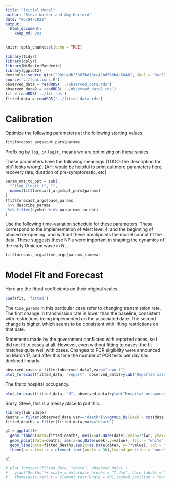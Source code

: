 ```yaml
---
title: "Initial Model"
author: "Steve Walker and Amy Hurford"
date: "06/04/2022"
output: 
  html_document: 
    keep_md: yes
---
```


```r
knitr::opts_chunk$set(echo = TRUE)
```

```r
library(tidyr)
library(dplyr)
library(McMasterPandemic)
library(ggplot2)
devtools::source_gist("98cc4db25867bd18cc42b6568b4c6848", sha1 = "3cc333562e")
source('../functions.R')
observed_data = readRDS('../observed_data.rds')
observed_data2 = readRDS('../observed_data2.rds')
fit = readRDS('../fit.rds')
fitted_data = readRDS('../fitted_data.rds')
```

# Calibration

Optimize the following parameters at the following starting values.
```r
fit$forecast_args$opt_pars$params
```
Prefixing by `log_` or `logit_` means we are optimizing on these scales.

These parameters have the following meanings (TODO: the description for phi1 looks wrong). [AH: would be helpful to print out more parameters here, recovery rate, duration of pre-symptomatic, etc]
```r
param_nms_to_opt = sub(
  "^(log_|logit_)", "", 
  names(fit$forecast_args$opt_pars$params)
)
(fit$forecast_args$base_params
 %>% describe_params
 %>% filter(symbol %in% param_nms_to_opt)
)
```

Use the following time-variation schedule for these parameters. These correspond to the implementation of Alert level 4, and the beginning of phased re-opening, and without these breakpoints the model cannot fit the data. These suggests these NPIs were important in shaping the dynamics of the early Omicron wave in NL.
```r
fit$forecast_args$time_args$params_timevar
```



# Model Fit and Forecast

Here are the fitted coefficients on their original scales.
```r
coef(fit, 'fitted')
```
The `time_params` in this particular case refer to changing transmission rate. The first change in transmission rate is lower than the baseline, consistent with restrictions being implemented on the associated date. The second change is higher, which seems to be consistent with lifting restrictions on that date.

Statements made by the government conflicted with reported cases, so I did not fit to cases at all. However, even without fitting to cases, the fit matches quite well with cases. Changes to PCR eligibility were announced on March 17, and after this time the number of PCR tests per day has declined linearly.
```r
observed_cases = filter(observed_data2,var=="report")
plot_forecast(fitted_data, "report", observed_data)+ylab("Reported cases")+geom_point(data=observed_cases, aes(x=as.Date(date),y=value), col = "dodgerblue", alpha=0.3)
```

The fits to hospital occupancy.
```r
plot_forecast(fitted_data, "H", observed_data)+ylab("Hospital occupancy")

```

Sorry, Steve, this is a messy place to put this.
```r
library(lubridate)
deaths = filter(observed_data,var=="death")%>%group_by(week = cut(date, "week")) %>% summarise(value = sum(value))
fitted_deaths = filter(fitted_data,var=="death")

g1 = ggplot()+
  geom_ribbon(data=fitted_deaths, aes(x=as.Date(date),ymin=7*lwr, ymax=7*upr), alpha = 0.3, fill = "dodgerblue")+
  geom_point(data=deaths, aes(x=as.Date(week),y=value), fill = "white", pch=21)+
  geom_line(data=fitted_deaths,aes(x=as.Date(date), y=7*value), col = "dodgerblue")+ylab("deaths (weekly)")+ scale_x_date(date_breaks = "7 day", date_labels = "%d %b")+
  theme(axis.text.x = element_text(angle = 90),legend.position = "none")+xlab("")+geom_vline(xintercept = max(observed_data$date), col="grey", lty=2)

g1

# plot_forecast(fitted_data, "death", observed_data) +
#   ylab("Deaths")+ scale_x_date(date_breaks = "7 day", date_labels = "%d %b")+
#   theme(axis.text.x = element_text(angle = 90),legend.position = "none")
```


